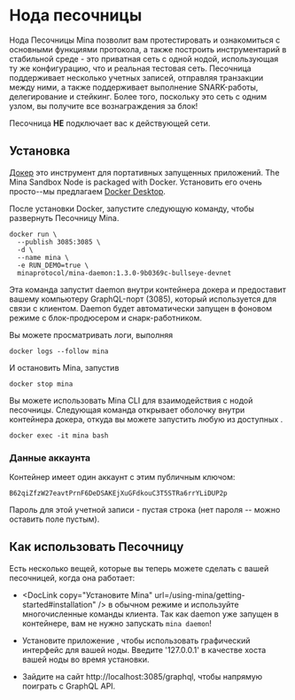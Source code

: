 
# Нода песочницы

Нода Песочницы Mina позволит вам протестировать и ознакомиться с основными функциями протокола, а также построить инструментарий в стабильной среде - это приватная сеть с одной нодой, использующая ту же конфигурацию, что и реальная тестовая сеть. Песочница поддерживает несколько учетных записей, отправляя транзакции между ними, а также поддерживает выполнение SNARK-работы, делегирование и стейкинг. Более того, поскольку это сеть с одним узлом, вы получите все вознаграждения за блок!

<Alert>

Песочница **НЕ** подключает вас к действующей сети.

</Alert>

## Установка

[Докер](https://www.docker.com) это инструмент для портативных запущенных приложений. The Mina Sandbox Node is packaged with Docker. Установить его очень просто--мы предлагаем [Docker Desktop](https://www.docker.com/products/docker-desktop).

После установки Docker, запустите следующую команду, чтобы развернуть Песочницу Mina.

```
docker run \
  --publish 3085:3085 \
  -d \
  --name mina \
  -e RUN_DEMO=true \
  minaprotocol/mina-daemon:1.3.0-9b0369c-bullseye-devnet
```

Эта команда запустит daemon внутри контейнера докера и предоставит вашему компьютеру GraphQL-порт (3085), который используется для связи с клиентом. Daemon будет автоматически запущен в фоновом режиме с блок-продюсером и снарк-работником.

Вы можете просматривать логи, выполняя

```
docker logs --follow mina
```

И остановить Mina, запустив

```
docker stop mina
```

Вы можете использовать Mina CLI для взаимодействия с нодой песочницы. Следующая команда открывает оболочку внутри контейнера докера, откуда вы можете запустить любую из доступных <DocLink copy="команд Mina" url="/using-mina/cli-reference" />.

```
docker exec -it mina bash
```

### Данные аккаунта

Контейнер имеет один аккаунт с этим публичным ключом:

```
B62qiZfzW27eavtPrnF6DeDSAKEjXuGFdkouC3T5STRa6rrYLiDUP2p
```

Пароль для этой учетной записи - пустая строка (нет пароля -- можно оставить поле пустым).

## Как использовать Песочницу

Есть несколько вещей, которые вы теперь можете сделать с вашей песочницей, когда она работает:

- <DocLink copy="Установите Mina" url=/using-mina/getting-started#installation" /> в обычном
  режиме и используйте многочисленные команды клиента. Так как daemon уже запущен
  в контейнере, вам не нужно запускать `mina daemon`!

- Установите приложение <DocLink copy="GUI Wallet" url="/gui-wallet" />, чтобы использовать графический интерфейс для вашей ноды. Введите '127.0.0.1' в качестве хоста вашей ноды во время установки.

- Зайдите на сайт http://localhost:3085/graphql, чтобы напрямую поиграть с GraphQL API.

